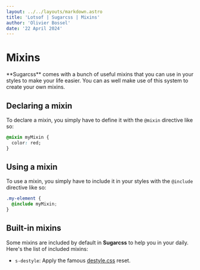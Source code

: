 ```yaml
---
layout: ../../layouts/markdown.astro
title: 'Lotsof | Sugarcss | Mixins'
author: 'Olivier Bossel'
date: '22 April 2024'
---
```


# Mixins

<div class="typo-lead">
  **Sugarcss** comes with a bunch of useful mixins that you can use in your
  styles to make your life easier. You can as well make use of this system to
  create your own mixins.
</div>

## Declaring a mixin

To declare a mixin, you simply have to define it with the `@mixin` directive like so:

```css
@mixin myMixin {
  color: red;
}
```

## Using a mixin

To use a mixin, you simply have to include it in your styles with the `@include` directive like so:

```css
.my-element {
  @include myMixin;
}
```

## Built-in mixins

Some mixins are included by default in **Sugarcss** to help you in your daily.
Here's the list of included mixins:

- `s-destyle`: Apply the famous [destyle.css](https://nicolas-cusan.github.io/destyle.css/) reset.
